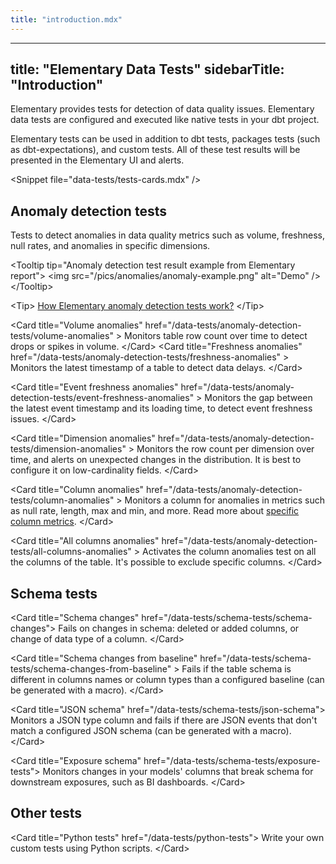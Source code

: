```yaml
---
title: "introduction.mdx"
---
```


---
title: "Elementary Data Tests"
sidebarTitle: "Introduction"
---

Elementary provides tests for detection of data quality issues.
Elementary data tests are configured and executed like native tests in your dbt project.

Elementary tests can be used in addition to dbt tests, packages tests (such as dbt-expectations), and custom tests.
All of these test results will be presented in the Elementary UI and alerts.

&lt;Snippet file="data-tests/tests-cards.mdx" /&gt;

## Anomaly detection tests

Tests to detect anomalies in data quality metrics such as volume, freshness, null rates, and anomalies in specific dimensions.

&lt;Tooltip tip="Anomaly detection test result example from Elementary report"&gt;
  &lt;img src="/pics/anomalies/anomaly-example.png" alt="Demo" /&gt;
&lt;/Tooltip&gt;

&lt;Tip&gt;
  [How Elementary anomaly detection tests
  work?](/data-tests/how-anomaly-detection-works)
&lt;/Tip&gt;

&lt;Card
  title="Volume anomalies"
  href="/data-tests/anomaly-detection-tests/volume-anomalies"
&gt;
  Monitors table row count over time to detect drops or spikes in volume.
&lt;/Card&gt;
&lt;Card
  title="Freshness anomalies"
  href="/data-tests/anomaly-detection-tests/freshness-anomalies"
&gt;
  Monitors the latest timestamp of a table to detect data delays.
&lt;/Card&gt;

&lt;Card
  title="Event freshness anomalies"
  href="/data-tests/anomaly-detection-tests/event-freshness-anomalies"
&gt;
  Monitors the gap between the latest event timestamp and its loading time, to
  detect event freshness issues.
&lt;/Card&gt;

&lt;Card
  title="Dimension anomalies"
  href="/data-tests/anomaly-detection-tests/dimension-anomalies"
&gt;
  Monitors the row count per dimension over time, and alerts on unexpected
  changes in the distribution. It is best to configure it on low-cardinality
  fields.
&lt;/Card&gt;

&lt;Card
  title="Column anomalies"
  href="/data-tests/anomaly-detection-tests/column-anomalies"
&gt;
  Monitors a column for anomalies in metrics such as null rate, length, max and
  min, and more. Read more about [specific column
  metrics](/data-tests/anomaly-detection-configuration/column-anomalies).
&lt;/Card&gt;

&lt;Card
  title="All columns anomalies"
  href="/data-tests/anomaly-detection-tests/all-columns-anomalies"
&gt;
  Activates the column anomalies test on all the columns of the table. It's
  possible to exclude specific columns.
&lt;/Card&gt;

## Schema tests

&lt;Card title="Schema changes" href="/data-tests/schema-tests/schema-changes"&gt;
  Fails on changes in schema: deleted or added columns, or change of data type
  of a column.
&lt;/Card&gt;

&lt;Card
  title="Schema changes from baseline"
  href="/data-tests/schema-tests/schema-changes-from-baseline"
&gt;
  Fails if the table schema is different in columns names or column types than a
  configured baseline (can be generated with a macro).
&lt;/Card&gt;

&lt;Card title="JSON schema" href="/data-tests/schema-tests/json-schema"&gt;
  Monitors a JSON type column and fails if there are JSON events that don't
  match a configured JSON schema (can be generated with a macro).
&lt;/Card&gt;

&lt;Card title="Exposure schema" href="/data-tests/schema-tests/exposure-tests"&gt;
  Monitors changes in your models' columns that break schema for downstream
  exposures, such as BI dashboards.
&lt;/Card&gt;

## Other tests

&lt;Card title="Python tests" href="/data-tests/python-tests"&gt;
  Write your own custom tests using Python scripts.
&lt;/Card&gt;
